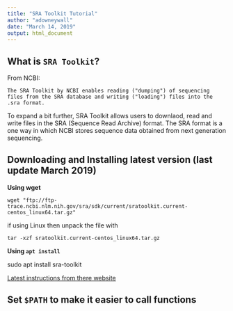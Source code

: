 ```yaml
---
title: "SRA Toolkit Tutorial"
author: "adowneywall"
date: "March 14, 2019"
output: html_document
---
```


## What is `SRA Toolkit`?  
  
From NCBI:  
```
The SRA Toolkit by NCBI enables reading ("dumping") of sequencing files from the SRA database and writing ("loading") files into the .sra format.
```  
  
To expand a bit further, SRA Toolkit allows users to downlaod, read and write files in the SRA (Sequence Read Archive) format. The SRA format is a one way in which NCBI stores sequence data obtained from next generation sequencing. 
  
## Downloading and Installing latest version (last update March 2019)
  
**Using wget**  
  
`wget "ftp://ftp-trace.ncbi.nlm.nih.gov/sra/sdk/current/sratoolkit.current-centos_linux64.tar.gz"`  

if using Linux then unpack the file with  
  
`tar -xzf sratoolkit.current-centos_linux64.tar.gz`
  
**Using ```apt install```**
  
sudo apt install sra-toolkit  
  
[Latest instructions from there website](https://trace.ncbi.nlm.nih.gov/Traces/sra/sra.cgi?view=toolkit_doc&f=std)  
  
## Set `$PATH` to make it easier to call functions  

